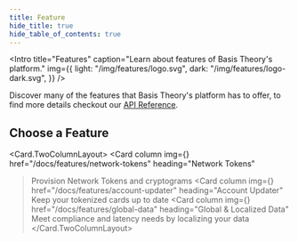 ```yaml
---
title: Feature
hide_title: true
hide_table_of_contents: true
---
```



<Intro
  title="Features"
  caption="Learn about features of Basis Theory's platform."
  img={{
    light: "/img/features/logo.svg",
    dark: "/img/features/logo-dark.svg",
  }}
/>

Discover many of the features that Basis Theory's platform has to offer, to find more details checkout our [API Reference](/docs/api/).

## Choose a Feature

<Card.TwoColumnLayout>
  <Card
    column
    img={<NetworkTokens />}
    href="/docs/features/network-tokens"
    heading="Network Tokens"
  >Provision Network Tokens and cryptograms</Card>
  <Card
    column
    img={<AccountUpdater />}
    href="/docs/features/account-updater"
    heading="Account Updater"
  >Keep your tokenized cards up to date</Card>
  <Card
    column
    img={<Feature />}
    href="/docs/features/global-data"
    heading="Global & Localized Data"
  >Meet compliance and latency needs by localizing your data</Card>
</Card.TwoColumnLayout>
